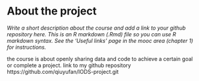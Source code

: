 
# About the project

*Write a short description about the course and add a link to your github repository here. This is an R markdown (.Rmd) file so you can use R markdown syntax. See the 'Useful links' page in the mooc area (chapter 1) for instructions.*

the course is about openly sharing data and code to achieve a certain goal or complete a project. 
link to my github repository https://github.com/qiuyufan/IODS-project.git
